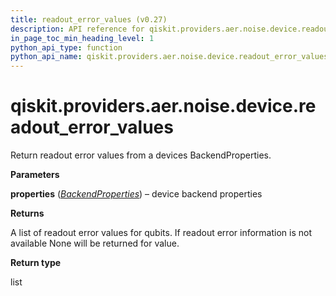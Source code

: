 ```yaml
---
title: readout_error_values (v0.27)
description: API reference for qiskit.providers.aer.noise.device.readout_error_values in qiskit v0.27
in_page_toc_min_heading_level: 1
python_api_type: function
python_api_name: qiskit.providers.aer.noise.device.readout_error_values
---
```


<span id="qiskit-providers-aer-noise-device-readout-error-values" />

# qiskit.providers.aer.noise.device.readout\_error\_values

<Function id="qiskit.providers.aer.noise.device.readout_error_values" isDedicatedPage={true} github="https://github.com/qiskit/qiskit-aer/tree/stable/0.8/qiskit/providers/aer/noise/device/parameters.py" signature="readout_error_values(properties)">
  Return readout error values from a devices BackendProperties.

  **Parameters**

  **properties** ([*BackendProperties*](qiskit.providers.models.BackendProperties "qiskit.providers.models.BackendProperties")) – device backend properties

  **Returns**

  A list of readout error values for qubits. If readout error information is not available None will be returned for value.

  **Return type**

  list
</Function>

